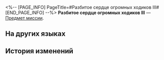 <%-- [PAGE_INFO]
PageTitle=#Разбитое сердце огромных ходиков III#
[END_PAGE_INFO] --%>
{{Предмет Инфобокс
|id          = 140495
|Изображение = Предмет Разбитое сердце огромных ходиков III.png
|Тип         = Предмет миссии
|Инвентарь   = Миссии
|Редкость    = 3
|Эффект      = 
|Описание    = Частичка сердца, впавшего в экзистенциальный кризис.
}}
{{Описание|''«Я... Я не гожусь для того, чтобы стать настоящим Часиком. Не утруждайся, Часик!»''}}
'''Разбитое сердце огромных ходиков III''' — [[Предмет миссии]].

==На других языках==
{{На других языках
|en   = Big Ticker's Broken Heart (III)
|zhs  = 巨大谜钟的破碎内心•其三
|zht  = 巨大謎鐘的破碎內心•其三
|ja   = 巨大な迷い時計の砕けた心・その3
|ko   = 거대 미스터리 시계의 부서진 마음•3
|es   = El corazón roto del Minutero grande (III)
|fr   = Cœur brisé de la grande horloge (III)
|ru   = Разбитое сердце огромных ходиков III
|th   = จิตใจที่แตกสลายของนาฬิกาปริศนายักษ์ 3
|vi   = Trái Tim Vỡ Vụn Của Đồng Hồ Câu Đố Lớn-3
|de   = Zerbrochenes Herz der großen Traumuhr (Teil 3)
|id   = Hati Jam Besar yang Hancur (3)
|pt   = Coração Quebrado do Grande Relógio Onírico (III)
}}

==История изменений==
{{История изменений|3.5}}